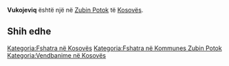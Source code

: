 {{Fshat në 
 | Emri                = Vukojeviq
 | EmriAlt                = 
 | NAME_SHORT_FORM=      
 | NAME_GENERIC=      
 | NAME_SORT_NAME_RO=      VUKOJEVIQ
 | FULL_NAME_RO = Vukojeviq
 | FULL_NAME_ND_RO=Vukojeviq
 | SORT_NAME_RG=VUKOJEVIQ
 | FULL_NAME_RG=Vukojeviq
 | FULL_NAME_ND_RG=Vukojeviq
 | SRP_NAME_SHORT_FORM=      
 | SRP_NAME_GENERIC=      
 | SRP_NAME_SORT_NAME_RO=      
 | SRP_FULL_NAME_RO = 
 | SRP_FULL_NAME_ND_RO=
 | SRP_SORT_NAME_RG=
 | SRP_FULL_NAME_RG=
 | SRP_FULL_NAME_ND_RG=
 | Emri (Rasa dhanore) = 
 | Figura              = 
 | Shteti              = Kosovo
 | Komuna              = Zubin Potok
 | Kodi postar         = 
 | Sipërfaqja          = 

 | Popullsia           = 

 | Regj. i popullsisë  = 
 | Dend. e popullsisë  = 
 | Faqja zyrtare       = 
 <!--- Koordinatat ----> 
 | Gjerësia            = 42.951111
 | Gjatësia            = 20.560833
 | Lartësia            = 
}}
'''Vukojeviq''' është një [[]] në [[Zubin Potok]] të [[Kosovës]].

<!-- == Gjeografia == -->
<!-- == Historia == -->
<!-- == Demografia == -->
== Shih edhe ==
{{Komuna Zubin Potok}}
{{Kosovo-Administrata-Cung}}

[[Kategoria:Fshatra në Kosovës]]
[[Kategoria:Fshatra në Kommunes Zubin Potok]]
[[Kategoria:Vendbanime në Kosovës]]
